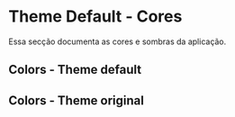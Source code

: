 
<Meta title="Tokens/Temas/Default/Cores" />

# Theme Default - Cores

Essa secção documenta as cores e sombras da aplicação.

## Colors - Theme default

<DesignTokenDocBlock categoryName="Colors - Theme default" />


## Colors - Theme original

<DesignTokenDocBlock categoryName="Colors - Original" />


